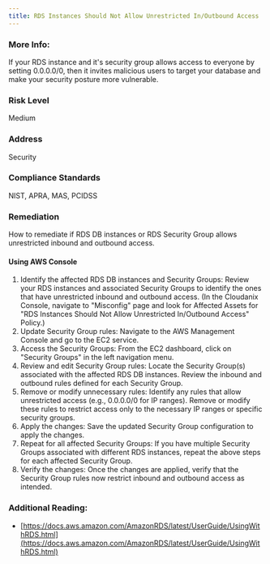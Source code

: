 ```yaml
---
title: RDS Instances Should Not Allow Unrestricted In/Outbound Access
---
```


### More Info:

If your RDS instance and it's security group allows access to everyone by setting 0.0.0.0/0, then it invites malicious users to target your database and make your security posture more vulnerable.

### Risk Level

Medium

### Address

Security

### Compliance Standards

NIST, APRA, MAS, PCIDSS

### Remediation

How to remediate if RDS DB instances or RDS Security Group allows unrestricted inbound and outbound access.

#### Using AWS Console

1. Identify the affected RDS DB instances and Security Groups: Review your RDS instances and associated Security Groups to identify the ones that have unrestricted inbound and outbound access.
    (In the Cloudanix Console, navigate to "Misconfig" page and look for Affected Assets for "RDS Instances Should Not Allow Unrestricted In/Outbound Access" Policy.)
2. Update Security Group rules: Navigate to the AWS Management Console and go to the EC2 service.
3. Access the Security Groups: From the EC2 dashboard, click on "Security Groups" in the left navigation menu.
4. Review and edit Security Group rules: Locate the Security Group(s) associated with the affected RDS DB instances. Review the inbound and outbound rules defined for each Security Group.
5. Remove or modify unnecessary rules: Identify any rules that allow unrestricted access (e.g., 0.0.0.0/0 for IP ranges). Remove or modify these rules to restrict access only to the necessary IP ranges or specific security groups.
6. Apply the changes: Save the updated Security Group configuration to apply the changes.
7. Repeat for all affected Security Groups: If you have multiple Security Groups associated with different RDS instances, repeat the above steps for each affected Security Group.
8. Verify the changes: Once the changes are applied, verify that the Security Group rules now restrict inbound and outbound access as intended.

### Additional Reading:

- [https://docs.aws.amazon.com/AmazonRDS/latest/UserGuide/UsingWithRDS.html](https://docs.aws.amazon.com/AmazonRDS/latest/UserGuide/UsingWithRDS.html)
